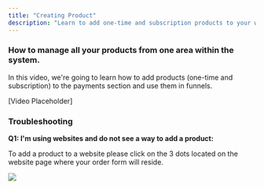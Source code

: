 ```yaml
---
title: "Creating Product"
description: "Learn to add one-time and subscription products to your website's payment section and integrate them into funnels."
---
```


### How to manage all your products from one area within the system.

In this video, we're going to learn how to add products (one-time and subscription) to the payments section and use them in funnels.

[Video Placeholder]

### Troubleshooting

**Q1: I'm using websites and do not see a way to add a product:**

To add a product to a website please click on the 3 dots located on the website page where your order form will reside.

![](https://s3.amazonaws.com/cdn.freshdesk.com/data/helpdesk/attachments/production/48184495294/original/QcPJSvHswqaoZ8TBWbRHuq22mZxkip1g8Q.png?1643404941)